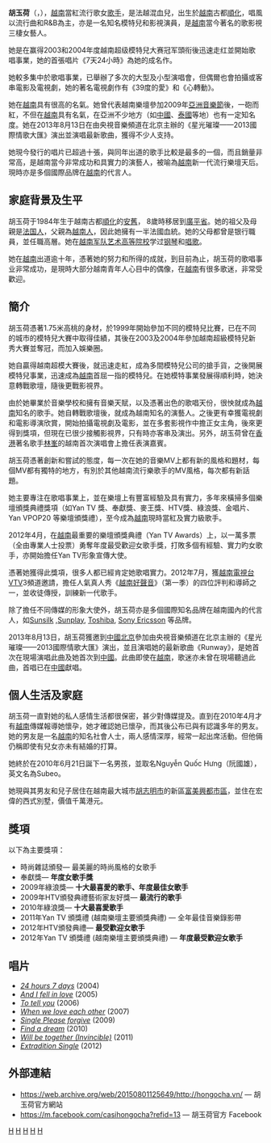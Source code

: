 {{BLP unsourced|time=2021-08-11T07:22:35+00:00}}
{{藝人
| 姓名 = 胡玉荷
| 類型 = 女歌手
| 圖片 =Ho Ngoc Ha at the 2009 Asia Song Festival 2.jpg
| 圖片尺寸 =200px
| 圖片簡介 =
| 原名 = 
| 外文名 =Hồ Ngọc Hà
| 外文 =vi
| 羅馬拼音 = 
| 英文名 = 
| 綽號 = Ha Ho
| 其他藝名 = 
| 法號 = 
| 出生日期 = {{birth_date_and _age|1984|11|25}}
| 出生地點 = {{VNM}}[[承天顺化省|承天顺化省]][[顺化市|顺化市]]
| 國籍 = {{VNM}}
| 籍貫 = 
| 民族 =
| 逝世日期 =
| 逝世地點 =
| 配偶 = 阮國強 <small>（Nguyễn Quốc Cường）</small> 
| 子女= Nguyễn Quốc Hưng (阮國雄, Subeo) <br>　- {{birth date and age|2010|06|21}}
| 語言 = [[越南語|越南語]]、[[英語|英語]]、[[法語|法語]]
| 音樂類型 = R&B 、Pop 
| 演奏樂器 =
| 教育程度 = 越南军队艺术高等院校
| 職業 = [[歌手|歌手]]、[[演員|演員]]、[[模特兒|模特兒]]
| 獎項 = 
| 網站 = 
| 出身地 =
| 出道作 = 
| 出道日期 =
| 代表作 = 
| 活躍年代 = 2003年至今
| 唱片公司 =
| 經紀公司 =
| 相關團體 =
| IMDb =
| module           = {{Infobox pageant titleholder
                     |child=yes
                     |height = {{height|m=1.75}}
                     |competitions = 
}}
}}

'''胡玉荷'''（{{vie|v=Hồ Ngọc Hà}}，{{bd|1984年|11月25日|||CatIdx=H胡}}），[[越南|越南]]當紅流行歌女[[歌手|歌手]]，是法越混血兒，出生於[[越南|越南]]古都[[順化|順化]]，唱風以流行曲和R&B為主，亦是一名知名模特兒和影視演員，是[[越南|越南]]當今著名的歌影視三棲女藝人。

她是在赢得2003和2004年度越南超级模特兒大赛冠军頭衔後迅速走红並開始歌唱事業，她的首張唱片《7天24小時》為她的成名作。

她較多集中於歌唱事業，已舉辦了多次的大型及小型演唱會，但偶爾也會拍攝或客串電影及電視劇，她的著名電視劇作有《39度的愛》和《心轉動》。

她在[[越南|越南]]具有很高的名氣。她曾代表越南樂壇參加2009年[[亞洲音樂節|亞洲音樂節]]後，一砲而紅，不但在[[越南|越南]]具有名氣，在亞洲不少地方（如[[中國|中國]]、[[泰國|泰國]]等地）也有一定知名度。她在2013年8月13日在由央視音樂頻道在北京主辦的《星光璀璨——2013國際情歌大匯》演出並演唱最新歌曲，獲得不少人支持。

她現今發行的唱片已超過十張，與同年出道的歌手比較是最多的一個，而且銷量非常高，是越南當今非常成功和具實力的演藝人，被喻為[[越南|越南]]新一代流行樂壇天后。現時亦是多個國際品牌在[[越南|越南]]的代言人。

== 家庭背景及生平 ==
胡玉荷于1984年生于越南古都[[順化|順化]]的[[安舊|安舊]]， 8歲時移居到[[廣平省|廣平省]]。她的祖父及母親是[[法国人|法国人]]，父親為[[越南人|越南人]]，因此她擁有一半法國血統。她的父母都曾是银行職員，並任職高層。她在[[越南军队艺术高等院校|越南军队艺术高等院校]]学过[[钢琴|钢琴]]和[[唱歌|唱歌]]。

她在[[越南|越南]]出道逾十年，憑著她的努力和所得的成就，到目前為止，胡玉荷的歌唱事业非常成功，是現時大部分越南青年人心目中的偶像，在[[越南|越南]]有很多歌迷，非常受歡迎。

== 簡介 ==
胡玉荷憑著1.75米高桃的身材，於1999年開始參加不同的模特兒比賽，已在不同的城市的模特兒大賽中取得佳績，其後在2003及2004年參加越南超級模特兒新秀大賽並奪冠，而加入娛樂圈。

她自贏得越南超模大賽後，就迅速走紅，成為多間模特兒公司的搶手貨，之後開展模特兒事業，迅速成為[[越南|越南]]首屈一指的模特兒。在她模特事業發展得順利時，她決意轉戰歌壇，隨後更戰影視界。

由於她畢業於音樂學校和擁有音樂天賦，以及憑著出色的歌唱天份，很怏就成為[[越南|越南]]知名的歌手。她自轉戰歌壇後，就成為越南知名的演藝人。之後更有幸獲電視劇和電影導演欣賞，開始拍攝電視劇及電影，並在多套影視作中擔正女主角，後來更得到獎項，但現在已很少接觸影視界，只有時亦客串及演出。另外，胡玉荷曾在[[香港|香港]]著名歌手[[林峯|林峯]]的越南首次演唱會上擔任表演嘉賓。

胡玉荷憑著創新和嘗試的態度，每一次在她的音樂MV上都有新的風格和題材，每個MV都有獨特的地方，有別於其他越南流行樂歌手的MV風格，每次都有新話題。

她主要專注在歌唱事業上，並在樂壇上有豐富經驗及具有實力，多年來橫掃多個樂壇頒獎典禮獎項（如Yan TV 獎、奉獻獎、麥王獎、HTV獎、綠浪獎、金唱片、Yan VPOP20  等樂壇頒獎禮），至今成為[[越南|越南]]現時當紅及實力級歌手。

2012年4月，在[[越南|越南]]最重要的樂壇頒獎典禮（Yan TV Awards）上，以一萬多票（全由專業人士投票）勇奪年度最受歡迎女歌手獎，打敗多個有經驗、實力旳女歌手，亦開始擔任Yan TV形象宣傳大使。

憑著她獲得此獎項，很多人都已經肯定她歌唱實力。2012年7月，獲[[越南電視台|越南電視台]]VTV3頻道邀請，擔任人氣真人秀《[[越南好聲音|越南好聲音]]》（第一季）的四位評判和導師之一，並收徒傳授，訓練新一代歌手。

除了擔任不同傳媒的形象大使外，胡玉荷亦是多個國際知名品牌在越南國內的代言人，如[[Sunsilk|Sunsilk]] ,[[Sunplay|Sunplay]], [[Toshiba|Toshiba]], [[Sony_Ericsson|Sony Ericsson]] 等品牌。

2013年8月13日，胡玉荷獲邀到[[中國|中國]][[北京|北京]]參加由央視音樂頻道在北京主辦的《星光璀璨——2013國際情歌大匯》演出，並且演唱她的最新歌曲《Runway》，是她首次在現場演唱此曲及她首次到[[中國|中國]]。此曲即使在[[越南|越南]]，歌迷亦未曾在現場聽過此曲，首唱已在[[中國|中國]]獻唱。

== 個人生活及家庭==
胡玉荷一直對她的私人感情生活都很保密，甚少對傳媒提及。直到在2010年4月才有[[越南|越南]]傳媒報導她懷孕，她才確認她已懷孕，而其後公布已與有認識多年的男友。她的男友是一名[[越南|越南]]的知名社會人士，兩人感情深厚，經常一起出席活動。但他倆仍稱即使有兒女亦未有結婚的打算。

她終於在2010年6月21日誕下一名男孩，並取名Nguyễn Quốc Hưng（阮國雄），英文名為Subeo。

她現與其男友和兒子居住在越南最大城市[[胡志明市|胡志明市]]的新區[[富美興都市區|富美興都市區]]，並住在宏偉的西式別墅，價值千萬港元。

== 獎項 ==
以下為主要獎項：

*時尚雜誌頒發— 最美麗的時尚風格的女歌手
*奉獻獎— '''年度女歌手獎'''
*2009年綠浪獎— '''十大最喜愛的歌手、年度最佳女歌手'''
*2009年HTV頒發典禮藝術家友好獎— '''最流行的歌手'''
*2010年綠浪獎—  '''十大最喜愛歌手'''
*2011年Yan TV 頒獎禮 (越南樂壇主要頒獎典禮) —  全年最佳音樂錄影帶
*2012年HTV頒發典禮—  '''最受歡迎女歌手'''
*2012年Yan TV 頒獎禮 (越南樂壇主要頒獎典禮) —  '''年度最受歡迎女歌手'''

== 唱片 ==
*'' [[24_hours_7_days|24 hours 7 days]]'' (2004)
*'' [[And_I_fell_in_love|And I fell in love]]'' (2005)
*'' [[To_tell_you|To tell you]]'' (2006)
*'' [[When_we_love_each_other|When we love each other]]'' (2007)
*'' [[Single_Please_forgive|Single Please forgive]]'' (2009)
*'' [[Find_a_dream|Find a dream]]'' (2010)
*'' [[Will_be_together_(Invincible)|Will be together (Invincible)]]'' (2011)
*'' [[Extradition_Single|Extradition Single]]'' (2012)

==外部連結==
*https://web.archive.org/web/20150801125649/http://hongocha.vn/ — 胡玉荷官方網站
*https://m.facebook.com/casihongocha?refid=13 {{Wayback|url=https://m.facebook.com/casihongocha?refid=13 |date=20200401190524 }}  — 胡玉荷官方 Facebook 

{{normdaten}}
[[Category:越南女歌手|H]]
[[Category:越南女演員|H]]
[[Category:越南女性模特兒|H]]
[[Category:京族裔混血兒|H]]
[[Category:法國裔混血兒|H]]
